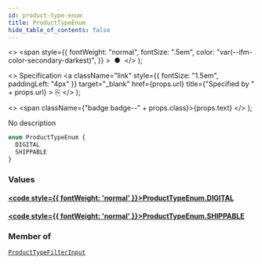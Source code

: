 ```yaml
---
id: product-type-enum
title: ProductTypeEnum
hide_table_of_contents: false
---
```


  <>
    <span
      style={{
        fontWeight: "normal",
        fontSize: ".5em",
        color: "var(--ifm-color-secondary-darkest)",
      }}
    >
      &nbsp;●&nbsp;
    </span>
  </>
);

  <>
    Specification
    <a
      className="link"
      style={{ fontSize: "1.5em", paddingLeft: "4px" }}
      target="\_blank"
      href={props.url}
      title={"Specified by " + props.url}
    >
      ⎘
    </a>
  </>
);

  <>
    <span className={"badge badge--" + props.class}>{props.text}</span>
  </>
);

No description

```graphql
enum ProductTypeEnum {
  DIGITAL
  SHIPPABLE
}
```

### Values

#### [<code style={{ fontWeight: 'normal' }}>ProductTypeEnum.<b>DIGITAL</b></code>](#)

>

#### [<code style={{ fontWeight: 'normal' }}>ProductTypeEnum.<b>SHIPPABLE</b></code>](#)

>

### Member of

[`ProductTypeFilterInput`](../../api-reference/inputs/product-type-filter-input) <Badge class="secondary" text="input"/>
